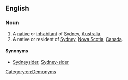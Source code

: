 ==English==

===Noun===
{{en-noun}}

# A [[native]] or [[inhabitant]] of [[Sydney]], [[Australia]].
# A native or resident of [[Sydney]], [[Nova Scotia]], [[Canada]].

====Synonyms====
* {{sense|Australia}} [[Sydneysider]], [[Sydney-sider]]

[[Category:en:Demonyms]]